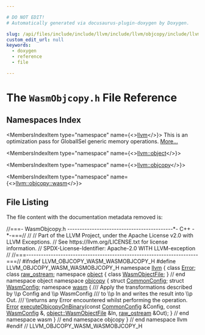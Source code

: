 ```yaml
---

# DO NOT EDIT!
# Automatically generated via docusaurus-plugin-doxygen by Doxygen.

slug: /api/files/include/include/llvm/include/llvm/objcopy/include/llvm/objcopy/wasm/wasmobjcopy-h
custom_edit_url: null
keywords:
  - doxygen
  - reference
  - file

---
```





# The `WasmObjcopy.h` File Reference

<DoxygenPage pluginConfig={pluginConfig}>



## Namespaces Index

<MembersIndex>

<MembersIndexItem
  type="namespace"
  name={<><a href="/docs/api/namespaces/llvm">llvm</a></>}>
This is an optimization pass for GlobalISel generic memory operations. <a href="/docs/api/namespaces/llvm/#details">More...</a>
</MembersIndexItem>

<MembersIndexItem
  type="namespace"
  name={<><a href="/docs/api/namespaces/llvm/object">llvm::object</a></>}>
</MembersIndexItem>

<MembersIndexItem
  type="namespace"
  name={<><a href="/docs/api/namespaces/llvm/objcopy">llvm::objcopy</a></>}>
</MembersIndexItem>

<MembersIndexItem
  type="namespace"
  name={<><a href="/docs/api/namespaces/llvm/objcopy/wasm">llvm::objcopy::wasm</a></>}>
</MembersIndexItem>

</MembersIndex>


## File Listing

The file content with the documentation metadata removed is:

<ProgramListing>

<Link id="l00001" /><CodeLine lineNumber="1"><span class="doxyHighlightComment">//===- WasmObjcopy.h -------------------------------------------&#42;- C++ -&#42;-===//</span></CodeLine>
<Link id="l00002" /><CodeLine lineNumber="2"><span class="doxyHighlightComment">//</span></CodeLine>
<Link id="l00003" /><CodeLine lineNumber="3"><span class="doxyHighlightComment">// Part of the LLVM Project, under the Apache License v2.0 with LLVM Exceptions.</span></CodeLine>
<Link id="l00004" /><CodeLine lineNumber="4"><span class="doxyHighlightComment">// See https://llvm.org/LICENSE.txt for license information.</span></CodeLine>
<Link id="l00005" /><CodeLine lineNumber="5"><span class="doxyHighlightComment">// SPDX-License-Identifier: Apache-2.0 WITH LLVM-exception</span></CodeLine>
<Link id="l00006" /><CodeLine lineNumber="6"><span class="doxyHighlightComment">//</span></CodeLine>
<Link id="l00007" /><CodeLine lineNumber="7"><span class="doxyHighlightComment">//===----------------------------------------------------------------------===//</span></CodeLine>
<Link id="l00008" /><CodeLine lineNumber="8"></CodeLine>
<Link id="l00009" /><CodeLine lineNumber="9"><span class="doxyHighlightPreprocessor">#ifndef LLVM&#95;OBJCOPY&#95;WASM&#95;WASMOBJCOPY&#95;H</span></CodeLine>
<Link id="l00010" /><CodeLine lineNumber="10"><span class="doxyHighlightPreprocessor">#define LLVM&#95;OBJCOPY&#95;WASM&#95;WASMOBJCOPY&#95;H</span></CodeLine>
<Link id="l00011" /><CodeLine lineNumber="11"></CodeLine>
<Link id="l00012" /><CodeLine lineNumber="12"><span class="doxyHighlightKeyword">namespace </span><span class="doxyHighlight"><a href="/docs/api/namespaces/llvm">llvm</a> &#123;</span></CodeLine>
<Link id="l00013" /><CodeLine lineNumber="13"><span class="doxyHighlightKeyword">class </span><span class="doxyHighlight"><a href="/docs/api/classes/llvm/error">Error</a>;</span></CodeLine>
<Link id="l00014" /><CodeLine lineNumber="14"><span class="doxyHighlightKeyword">class </span><span class="doxyHighlight"><a href="/docs/api/classes/llvm/raw-ostream">raw&#95;ostream</a>;</span></CodeLine>
<Link id="l00015" /><CodeLine lineNumber="15"></CodeLine>
<Link id="l00016" /><CodeLine lineNumber="16"><span class="doxyHighlightKeyword">namespace </span><span class="doxyHighlight"><a href="/docs/api/namespaces/llvm/object">object</a> &#123;</span></CodeLine>
<Link id="l00017" /><CodeLine lineNumber="17"><span class="doxyHighlightKeyword">class </span><span class="doxyHighlight"><a href="/docs/api/classes/llvm/object/wasmobjectfile">WasmObjectFile</a>;</span></CodeLine>
<Link id="l00018" /><CodeLine lineNumber="18"><span class="doxyHighlight">&#125; </span><span class="doxyHighlightComment">// end namespace object</span></CodeLine>
<Link id="l00019" /><CodeLine lineNumber="19"></CodeLine>
<Link id="l00020" /><CodeLine lineNumber="20"><span class="doxyHighlightKeyword">namespace </span><span class="doxyHighlight"><a href="/docs/api/namespaces/llvm/objcopy">objcopy</a> &#123;</span></CodeLine>
<Link id="l00021" /><CodeLine lineNumber="21"><span class="doxyHighlightKeyword">struct </span><span class="doxyHighlight"><a href="/docs/api/structs/llvm/objcopy/commonconfig">CommonConfig</a>;</span></CodeLine>
<Link id="l00022" /><CodeLine lineNumber="22"><span class="doxyHighlightKeyword">struct </span><span class="doxyHighlight"><a href="/docs/api/structs/llvm/objcopy/wasmconfig">WasmConfig</a>;</span></CodeLine>
<Link id="l00023" /><CodeLine lineNumber="23"></CodeLine>
<Link id="l00024" /><CodeLine lineNumber="24" lineLink="/docs/api/namespaces/llvm/objcopy/wasm"><span class="doxyHighlightKeyword">namespace </span><span class="doxyHighlight"><a href="/docs/api/namespaces/llvm/objcopy/wasm">wasm</a> &#123;</span></CodeLine>
<Link id="l00025" /><CodeLine lineNumber="25"><span class="doxyHighlightComment">/// Apply the transformations described by \\p Config and \\p WasmConfig</span></CodeLine>
<Link id="l00026" /><CodeLine lineNumber="26"><span class="doxyHighlightComment">/// to \\p In and writes the result into \\p Out.</span></CodeLine>
<Link id="l00027" /><CodeLine lineNumber="27"><span class="doxyHighlightComment">/// \\returns any Error encountered whilst performing the operation.</span></CodeLine>
<Link id="l00028" /><CodeLine lineNumber="28"><span class="doxyHighlight"><a href="/docs/api/classes/llvm/error">Error</a> <a href="/docs/api/namespaces/llvm/objcopy/wasm/#ae6098aac8d9341369e7479af43f3d1c2">executeObjcopyOnBinary</a>(</span><span class="doxyHighlightKeyword">const</span><span class="doxyHighlight"> <a href="/docs/api/structs/llvm/objcopy/commonconfig">CommonConfig</a> &amp;Config, </span><span class="doxyHighlightKeyword">const</span><span class="doxyHighlight"> <a href="/docs/api/structs/llvm/objcopy/wasmconfig">WasmConfig</a> &amp;,</span></CodeLine>
<Link id="l00029" /><CodeLine lineNumber="29"><span class="doxyHighlight">                             <a href="/docs/api/classes/llvm/object/wasmobjectfile">object::WasmObjectFile</a> &amp;In, <a href="/docs/api/classes/llvm/raw-ostream">raw&#95;ostream</a> &amp;Out);</span></CodeLine>
<Link id="l00030" /><CodeLine lineNumber="30"></CodeLine>
<Link id="l00031" /><CodeLine lineNumber="31"><span class="doxyHighlight">&#125; </span><span class="doxyHighlightComment">// end namespace wasm</span></CodeLine>
<Link id="l00032" /><CodeLine lineNumber="32"><span class="doxyHighlight">&#125; </span><span class="doxyHighlightComment">// end namespace objcopy</span></CodeLine>
<Link id="l00033" /><CodeLine lineNumber="33"><span class="doxyHighlight">&#125; </span><span class="doxyHighlightComment">// end namespace llvm</span></CodeLine>
<Link id="l00034" /><CodeLine lineNumber="34"></CodeLine>
<Link id="l00035" /><CodeLine lineNumber="35"><span class="doxyHighlightPreprocessor">#endif </span><span class="doxyHighlightComment">// LLVM&#95;OBJCOPY&#95;WASM&#95;WASMOBJCOPY&#95;H</span></CodeLine>

</ProgramListing>


</DoxygenPage>
